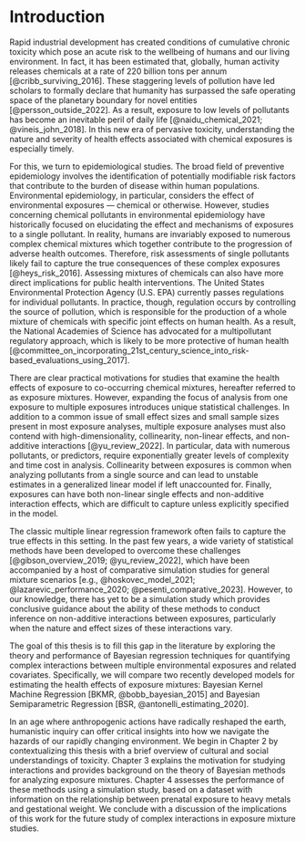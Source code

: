 # Introduction {#intro}
<!--
Each chapter file must start with a chapter header (e.g., # Chapter name). Notice we have also included a label after the chapter name ({# intro}) so we can refer back to this chapter later in the text if want to (e.g., by using \@ref(intro)). This also helps you debut potential issues as you knit.

You can knit chapters all at once using the index file, or individually. When you knit a single chapter, every other chapter will have a one-sentence placeholder to make knitting easier.

You can re-name each chapter file (e.g., change this filename from "01-chap1.Rmd" to "01-introduction.Rmd"), just make sure you also update the filename in the list of rmd files in _bookdown.yml.

The introduction should provide an overview of the work you set out to do and provide structure for the remainder of the document.

## Resources for new(er) users {#resources}

If you are new to bookdown, the package this thesis template is built on, I highly recommend bookmarking Chapter 2 of Yihui Xie's book, ["bookdown: Authoring Books and Technical Documents with R Markdown"](https://bookdown.org/yihui/bookdown/markdown-syntax.html) as a reference for **R** and LaTeX components useful to writing your thesis, including 

* _R Markdown_ syntax
* math expressions
* numbering and referencing equations
* special chunks for *theorems*, *definitions*, *proofs*, etc.
* captioning and referencing figures
* captioning and referencing tables
* in-text citations and bibliographies


### What to expect

While Yihui Xie's books is the best resource, the remainder of this document will include examples of commonly used formatting. The amherst thesis github repo also contains a guide on dealing with all the different files in this thesis directory.
-->

Rapid industrial development has created conditions of cumulative chronic toxicity which pose an acute risk to the wellbeing of humans and our living environment. In fact, it has been estimated that, globally, human activity releases chemicals at a rate of 220 billion tons per annum [@cribb_surviving_2016]. These staggering levels of pollution have led scholars to formally declare that humanity has surpassed the safe operating space of the planetary boundary for novel entities [@persson_outside_2022]. As a result, exposure to low levels of pollutants has become an inevitable peril of daily life [@naidu_chemical_2021; @vineis_john_2018]. In this new era of pervasive toxicity, understanding the nature and severity of health effects associated with chemical exposures is especially timely. 

For this, we turn to epidemiological studies. The broad field of preventive epidemiology involves the identification of potentially modifiable risk factors that contribute to the burden of disease within human populations. Environmental epidemiology, in particular, considers the effect of environmental exposures — chemical or otherwise. However, studies concerning chemical pollutants in environmental epidemiology have historically focused on elucidating the effect and mechanisms of exposures to a single pollutant. In reality, humans are invariably exposed to numerous complex chemical mixtures which together contribute to the progression of adverse health outcomes. Therefore, risk assessments of single pollutants likely fail to capture the true consequences of these complex exposures [@heys_risk_2016]. Assessing mixtures of chemicals can also have more direct implications for public health interventions. The United States Environmental Protection Agency (U.S. EPA) currently passes regulations for individual pollutants. In practice, though, regulation occurs by controlling the source of pollution, which is responsible for the production of a whole mixture of chemicals with specific joint effects on human health. As a result, the National Academies of Science has advocated for a multipollutant regulatory approach, which is likely to be more protective of human health [@committee_on_incorporating_21st_century_science_into_risk-based_evaluations_using_2017]. 

There are clear practical motivations for studies that examine the health effects of exposure to co-occurring chemical mixtures, hereafter referred to as exposure mixtures. However, expanding the focus of analysis from one exposure to multiple exposures introduces unique statistical challenges. In addition to a common issue of small effect sizes and small sample sizes present in most exposure analyses, multiple exposure analyses must also contend with high-dimensionality, collinearity, non-linear effects, and non-additive interactions [@yu_review_2022]. In particular, data with numerous pollutants, or predictors, require exponentially greater levels of complexity and time cost in analysis. Collinearity between exposures is common when analyzing pollutants from a single source and can lead to unstable estimates in a generalized linear model if left unaccounted for. Finally, exposures can have both non-linear single effects and non-additive interaction effects, which are difficult to capture unless explicitly specified in the model. 

The classic multiple linear regression framework often fails to capture the true effects in this setting. In the past few years, a wide variety of statistical methods have been developed to overcome these challenges [@gibson_overview_2019; @yu_review_2022], which have been accompanied by a host of comparative simulation studies for general mixture scenarios [e.g., @hoskovec_model_2021; @lazarevic_performance_2020; @pesenti_comparative_2023]. However, to our knowledge, there has yet to be a simulation study which provides conclusive guidance about the ability of these methods to conduct inference on non-additive interactions between exposures, particularly when the nature and effect sizes of these interactions vary. 

The goal of this thesis is to fill this gap in the literature by exploring the theory and performance of Bayesian regression techniques for quantifying complex interactions between multiple environmental exposures and related covariates. Specifically, we will compare two recently developed models for estimating the health effects of exposure mixtures: Bayesian Kernel Machine Regression [BKMR, @bobb_bayesian_2015] and Bayesian Semiparametric Regression [BSR, @antonelli_estimating_2020].

In an age where anthropogenic actions have radically reshaped the earth, humanistic inquiry can offer critical insights into how we navigate the hazards of our rapidly changing environment. We begin in Chapter 2 by contextualizing this thesis with a brief overview of cultural and social understandings of toxicity. Chapter 3 explains the motivation for studying interactions and provides background on the theory of Bayesian methods for analyzing exposure mixtures. Chapter 4 assesses the performance of these methods using a simulation study, based on a dataset with information on the relationship between prenatal exposure to heavy metals and gestational weight. We conclude with a discussion of the implications of this work for the future study of complex interactions in exposure mixture studies. 




